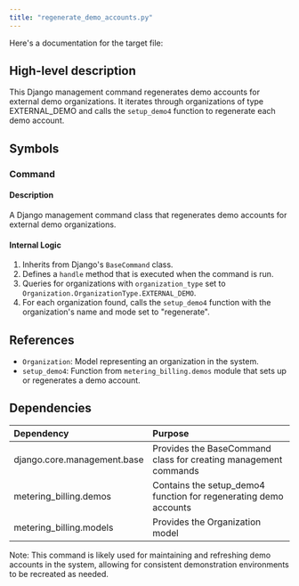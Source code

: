 ```yaml
---
title: "regenerate_demo_accounts.py"
---
```


Here's a documentation for the target file:

## High-level description
This Django management command regenerates demo accounts for external demo organizations. It iterates through organizations of type EXTERNAL_DEMO and calls the `setup_demo4` function to regenerate each demo account.

## Symbols

### Command
#### Description
A Django management command class that regenerates demo accounts for external demo organizations.

#### Internal Logic
1. Inherits from Django's `BaseCommand` class.
2. Defines a `handle` method that is executed when the command is run.
3. Queries for organizations with `organization_type` set to `Organization.OrganizationType.EXTERNAL_DEMO`.
4. For each organization found, calls the `setup_demo4` function with the organization's name and mode set to "regenerate".

## References
- `Organization`: Model representing an organization in the system.
- `setup_demo4`: Function from `metering_billing.demos` module that sets up or regenerates a demo account.

## Dependencies
| Dependency | Purpose |
|:-----------|:--------|
| django.core.management.base | Provides the BaseCommand class for creating management commands |
| metering_billing.demos | Contains the setup_demo4 function for regenerating demo accounts |
| metering_billing.models | Provides the Organization model |

Note: This command is likely used for maintaining and refreshing demo accounts in the system, allowing for consistent demonstration environments to be recreated as needed.